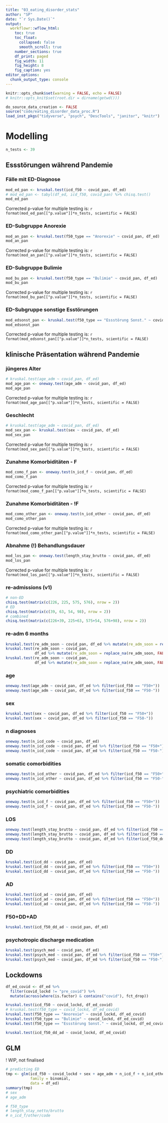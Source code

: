```yaml
---
title: "03_eating_disorder_stats"
author: "SP"
date: "`r Sys.Date()`"
output: 
  workflowr::wflow_html: 
    toc: true
    toc_float:
      collapsed: false
      smooth_scroll: true
    number_sections: true
    df_print: paged
    fig_width: 11
    fig_height: 8
    fig_caption: yes
editor_options: 
  chunk_output_type: console
---
```


```r
knitr::opts_chunk$set(warning = FALSE, echo = FALSE)
# knitr::opts_knit$set(root.dir = dirname(getwd()))
```

```r
do_source_data_creation <- FALSE
source("code/eating_disorder_data_proc.R")
load_inst_pkgs("tidyverse", "psych", "DescTools", "janitor", "knitr")
```

# Modelling
```r
n_tests <- 39
```

## Essstörungen während Pandemie {.tabset .tabset-pills}
### Fälle mit ED-Diagnose
```r
mod_ed_pan <- kruskal.test(icd_f50 ~ covid_pan, df_ed)
# mod_ed_pan <- tabyl(df_ed, icd_f50, covid_pan) %>% chisq.test()
mod_ed_pan
```
Corrected p-value for multiple testing is: `r format(mod_ed_pan[["p.value"]]*n_tests, scientific = FALSE)`

### ED-Subgruppe Anorexie
```r
mod_an_pan <- kruskal.test(f50_type == "Anorexie" ~ covid_pan, df_ed)
mod_an_pan
```
Corrected p-value for multiple testing is: `r format(mod_an_pan[["p.value"]]*n_tests, scientific = FALSE)`

### ED-Subgruppe Bulimie
```r
mod_bu_pan <- kruskal.test(f50_type == "Bulimie" ~ covid_pan, df_ed)
mod_bu_pan
```
Corrected p-value for multiple testing is: `r format(mod_bu_pan[["p.value"]]*n_tests, scientific = FALSE)`

### ED-Subgruppe sonstige Esstörungen
```r
mod_edsonst_pan <- kruskal.test(f50_type == "Essstörung Sonst." ~ covid_pan, df_ed)
mod_edsonst_pan
```
Corrected p-value for multiple testing is: `r format(mod_edsonst_pan[["p.value"]]*n_tests, scientific = FALSE)`


## klinische Präsentation während Pandemie {.tabset .tabset-pills}
### jüngeres Alter
```r
# kruskal.test(age_adm ~ covid_pan, df_ed)
mod_age_pan <- oneway.test(age_adm ~ covid_pan, df_ed)
mod_age_pan
```
Corrected p-value for multiple testing is: `r format(mod_age_pan[["p.value"]]*n_tests, scientific = FALSE)`

### Geschlecht
```r
# kruskal.test(age_adm ~ covid_pan, df_ed)
mod_sex_pan <- kruskal.test(sex ~ covid_pan, df_ed)
mod_sex_pan
```
Corrected p-value for multiple testing is: `r format(mod_sex_pan[["p.value"]]*n_tests, scientific = FALSE)`

### Zunahme Komorbiditäten - F
```r
mod_como_f_pan <- oneway.test(n_icd_f ~ covid_pan, df_ed)
mod_como_f_pan
```
Corrected p-value for multiple testing is: `r format(mod_como_f_pan[["p.value"]]*n_tests, scientific = FALSE)`

### Zunahme Komorbiditäten - !F
```r
mod_como_other_pan <- oneway.test(n_icd_other ~ covid_pan, df_ed)
mod_como_other_pan
```
Corrected p-value for multiple testing is: `r format(mod_como_other_pan[["p.value"]]*n_tests, scientific = FALSE)`

### Abnahme (!) Behandlungsdauer
```r
mod_los_pan <- oneway.test(length_stay_brutto ~ covid_pan, df_ed)
mod_los_pan
```
Corrected p-value for multiple testing is: `r format(mod_los_pan[["p.value"]]*n_tests, scientific = FALSE)`

### re-admissions (v1)
```r
# non-ED
chisq.test(matrix(c(226, 225, 575, 576), nrow = 2))
# ED
chisq.test(matrix(c(39, 63, 54, 98), nrow = 2))
# combined
chisq.test(matrix(c(226+39, 225+63, 575+54, 576+98), nrow = 2))
```

### re-adm 6 months
```r
kruskal.test(re_adm_soon ~ covid_pan, df_ed %>% mutate(re_adm_soon = replace_na(re_adm_soon, FALSE)))
kruskal.test(re_adm_soon ~ covid_pan,
             df_ed %>% mutate(re_adm_soon = replace_na(re_adm_soon, FALSE)) %>% filter(icd_f50 == "F50+"))
kruskal.test(re_adm_soon ~ covid_pan,
             df_ed %>% mutate(re_adm_soon = replace_na(re_adm_soon, FALSE)) %>% filter(icd_f50 == "F50-"))
```

### age
```r
oneway.test(age_adm ~ covid_pan, df_ed %>% filter(icd_f50 == "F50+"))
oneway.test(age_adm ~ covid_pan, df_ed %>% filter(icd_f50 == "F50-"))
```

### sex
```r
kruskal.test(sex ~ covid_pan, df_ed %>% filter(icd_f50 == "F50+"))
kruskal.test(sex ~ covid_pan, df_ed %>% filter(icd_f50 == "F50-"))
```

### n diagnoses
```r
oneway.test(n_icd_code ~ covid_pan, df_ed)
oneway.test(n_icd_code ~ covid_pan, df_ed %>% filter(icd_f50 == "F50+"))
oneway.test(n_icd_code ~ covid_pan, df_ed %>% filter(icd_f50 == "F50-"))
```

### somatic comorbidities
```r
oneway.test(n_icd_other ~ covid_pan, df_ed %>% filter(icd_f50 == "F50+"))
oneway.test(n_icd_other ~ covid_pan, df_ed %>% filter(icd_f50 == "F50-"))
```

### psychiatric comorbidities
```r
oneway.test(n_icd_f ~ covid_pan, df_ed %>% filter(icd_f50 == "F50+"))
oneway.test(n_icd_f ~ covid_pan, df_ed %>% filter(icd_f50 == "F50-"))
```

### LOS
```r
oneway.test(length_stay_brutto ~ covid_pan, df_ed %>% filter(icd_f50 == "F50+"))
oneway.test(length_stay_brutto ~ covid_pan, df_ed %>% filter(icd_f50 == "F50-"))
oneway.test(length_stay_brutto ~ covid_pan, df_ed %>% filter(icd_f50_dd_ad))
```

### DD
```r
kruskal.test(icd_dd ~ covid_pan, df_ed)
kruskal.test(icd_dd ~ covid_pan, df_ed %>% filter(icd_f50 == "F50+"))
kruskal.test(icd_dd ~ covid_pan, df_ed %>% filter(icd_f50 == "F50-"))
```

### AD
```r
kruskal.test(icd_ad ~ covid_pan, df_ed)
kruskal.test(icd_ad ~ covid_pan, df_ed %>% filter(icd_f50 == "F50+"))
kruskal.test(icd_ad ~ covid_pan, df_ed %>% filter(icd_f50 == "F50-"))
```

### F50+DD+AD
```r
kruskal.test(icd_f50_dd_ad ~ covid_pan, df_ed)
```

### psychotropic discharge medication
```r
kruskal.test(psych_med ~ covid_pan, df_ed)
kruskal.test(psych_med ~ covid_pan, df_ed %>% filter(icd_f50 == "F50+"))
kruskal.test(psych_med ~ covid_pan, df_ed %>% filter(icd_f50 == "F50-"))
```


## Lockdowns
```r
df_ed_covid <- df_ed %>%
  filter(covid_lockd != "pre_covid") %>%
  mutate(across(where(is.factor) & contains("covid"), fct_drop))

kruskal.test(icd_f50 ~ covid_lockd, df_ed_covid)
# kruskal.test(f50_type ~ covid_lockd, df_ed_covid)
kruskal.test(f50_type == "Anorexie" ~ covid_lockd, df_ed_covid)
kruskal.test(f50_type == "Bulimie" ~ covid_lockd, df_ed_covid)
kruskal.test(f50_type == "Essstörung Sonst." ~ covid_lockd, df_ed_covid)

kruskal.test(icd_f50_dd_ad ~ covid_lockd, df_ed_covid)
```


## GLM
! WIP, not finalised
```r
# predicting ED
tmp <- glm(icd_f50 ~ covid_lockd + sex + age_adm + n_icd_f + n_icd_other + length_stay_brutto,
           family = binomial,
           data = df_ed)
summary(tmp)
# sex
# age_adm

# f50_type
# length_stay_netto/brutto
# n_icd_f/other/code
```
